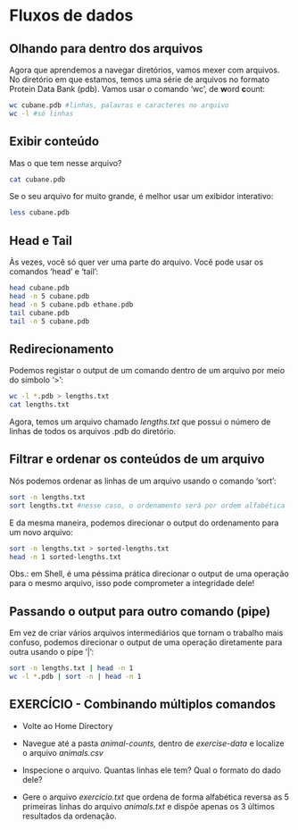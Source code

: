 # Fluxos de dados

## Olhando para dentro dos arquivos

Agora que aprendemos a navegar diretórios, vamos mexer com arquivos. No diretório em que estamos, temos uma série de arquivos no formato Protein Data Bank (pdb). Vamos usar o comando 'wc', de **w**ord **c**ount:

``` bash
wc cubane.pdb #linhas, palavras e caracteres no arquivo
wc -l #só linhas
```

## Exibir conteúdo

Mas o que tem nesse arquivo?

``` bash
cat cubane.pdb 
```

Se o seu arquivo for muito grande, é melhor usar um exibidor interativo:

``` bash
less cubane.pdb 
```

## Head e Tail

Às vezes, você só quer ver uma parte do arquivo. Você pode usar os comandos 'head' e 'tail':

``` bash
head cubane.pdb
head -n 5 cubane.pdb
head -n 5 cubane.pdb ethane.pdb
tail cubane.pdb
tail -n 5 cubane.pdb
```

## Redirecionamento

Podemos registar o output de um comando dentro de um arquivo por meio do símbolo '\>':

``` bash
wc -l *.pdb > lengths.txt
cat lengths.txt
```

Agora, temos um arquivo chamado *lengths.txt* que possui o número de linhas de todos os arquivos .pdb do diretório.

## Filtrar e ordenar os conteúdos de um arquivo

Nós podemos ordenar as linhas de um arquivo usando o comando 'sort':

``` bash
sort -n lengths.txt
sort lengths.txt #nesse caso, o ordenamento será por ordem alfabética
```

E da mesma maneira, podemos direcionar o output do ordenamento para um novo arquivo:

``` bash
sort -n lengths.txt > sorted-lengths.txt
head -n 1 sorted-lengths.txt
```

Obs.: em Shell, é uma péssima prática direcionar o output de uma operação para o mesmo arquivo, isso pode comprometer a integridade dele!

## Passando o output para outro comando (pipe)

Em vez de criar vários arquivos intermediários que tornam o trabalho mais confuso, podemos direcionar o output de uma operação diretamente para outra usando o pipe '\|':

``` bash
sort -n lengths.txt | head -n 1
wc -l *.pdb | sort -n | head -n 1
```

## EXERCÍCIO - Combinando múltiplos comandos

-   Volte ao Home Directory

-   Navegue até a pasta *animal-counts,* dentro de *exercise-data* e localize o arquivo *animals.csv*

-   Inspecione o arquivo. Quantas linhas ele tem? Qual o formato do dado dele?

-   Gere o arquivo *exercicio.txt* que ordena de forma alfabética reversa as 5 primeiras linhas do arquivo *animals.txt* e dispõe apenas os 3 últimos resultados da ordenação.
